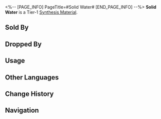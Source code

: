 <%-- [PAGE_INFO]
PageTitle=#Solid Water#
[END_PAGE_INFO] --%>
{{Item Infobox
|id          = 180001
|image       = Item Solid Water.png
|type        = Synthesis Material
|invCategory = Other Materials
|rarity      = 1
|effect      = 
|description = Tier 1 Synthesis Material
|source1     = [[Storage Zone: Baryons or other enemies]]
|source2     = [[Found in destructible objects in Jarilo-VI]]
|source3     = [[Administrative District Shop]]
|source4     = [[Calyx (Golden)]]
}}
{{Description|Compound composed of hydrogen and oxygen, essential to support carbon-based life. <br />Keeping it in the solid state makes it easy to carry.<br /><br />''"...Isn't it ice?"''<br />''"No, no, no. Ice is ice, this is water, just in the solid state."''<br />''"...Isn't that the definition of ice?"''}}
'''Solid Water''' is a Tier-1 [[Synthesis Material]].

==Sold By==
{{Shop Availability}}

==Dropped By==
{{Dropped By}}

==Usage==
{{Craft Usage}}

==Other Languages==
{{Other Languages
|en   = Solid Water
|zhs  = 固态净水
|zht  = 固態淨水
|ja   = 固形純水
|ko   = 고체 정수
|es   = Agua sólida
|fr   = Eau solide
|ru   = Твёрдая вода
|th   = Solid Water
|vi   = Nước Sạch Thể Rắn
|de   = Festes Wasser
|id   = Solid Water
|pt   = Água Sólida
}}

==Change History==
{{Change History|1.0}}

==Navigation==
{{Synthesis Material Navbox}}
